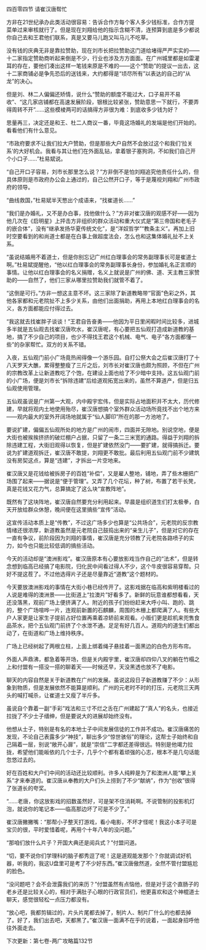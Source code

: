 

四百零四节 请崔汉唐帮忙

方非在21世纪承办此类活动很容易：告诉合作方每个客人多少钱标准，合作方提菜单过来审核就行了。但是现在刘翔给他的指示含糊不清，连预算到底是多少都说你自己去和王君他们联系，真是又要马儿跑又叫马儿不吃草。

没有钱的庆典无非是靠拉赞助，现在刘市长把拉赞助这门道给堵得严严实实的――十二家指定赞助商听起来倒是不少，行业也涉及方方面面。在广州城里都是如雷灌耳的存在，要他们凑出这样一笔钱来原是不难的――这个“赞助”的提议一出去，这十二家商铺必是争先恐后的送钱来，大约都得是“顷尽所有”以表达的自己的“从龙”的决心。

但是刘、林二人偏偏还矫情，说什么“赞助的额度不能过大，口子易开不易收”、“这几家店铺都在高速发展阶段，银根比较紧张，赞助意思一下就行，不要弄得周转不开”……这些模棱两可的话搞得方非很为难：到底收多少钱为好？

思量再三，决定还是和王、杜二人商议一番，毕竟这场婚礼的发端是他们开始的。看看他们有什么意见。

“市政府要求不让我们拉大户赞助，但是那些大户自然不会放过这个和我们‘拉关系’的大好机会。我看与其让他们在外面乱钻，拿着银子塞狗洞，不如我们自己开个小口子……”杜易斌说。

“自己开口子容易，刘市长那里怎么说？”方非倒不是怕刘翔追究他责任什么的，但具体原则是市政府办公会上通过的，自己公然开口子，等于是蔑视刘翔和广州市政府的领导。

“曲线救国，”杜易斌半天憋出个成语来，“找崔道长……”

“我们是办婚礼，又不是办白事，找他做什么？”方非对崔汉唐的观感不好――因为他几次在《启明星》上抨击方非组织的群众活动和重大仪式是“第三帝国和老毛子的嵌合体”，没有“继承发扬华夏传统文化”，是“洋奴哲学”“教条主义”。再加上旧时空要看到的和尚道士都是在白事上做超度法会，怎么也和这集体婚礼扯不上关系。

“虽说结婚用不着道士，但是你别忘记广州红白理事会的常务副理事长可是崔道士啊。”杜易斌提醒他，“他以红白理事会的常务副理事长身份，参加婚礼名正言顺的事情。让他以红白理事会的名义捐赠，名义上就说是广州的佛、道、天主教三家赞助的――自然了，他们三家从哪里拉赞助我们就管不着了。

“这倒是可行。”方非一想这主意不坏。这三家除了新道教略带“官面”色彩之外，其他各家都和元老院扯不上多少关系，由他们出面捐助，再用上本地红白理事会的名义，各方面都能应付得过去。

“我这就去找崔胖子谈谈！”王君自告奋勇――他因为平日里闲暇时间比较多，进城多半就是五仙观去找崔汉唐吹水，崔汉唐呢，有心要把五仙观打造成新道教的基地，搞了不少自己的项目，也少不得找王君这个机械、电气、电子“各方面都懂一些”的杂家帮忙。双方的关系不错。

入夜，五仙观门前小广场竟热闹得像一个游乐园。自打公祭大会之后崔汉唐打了十八天罗天大醮，累得整整瘦了三斤之后，刘市长对崔汉唐也颇为照顾，不但在广州的宗教改革上让新道教吃了个饱，在建设上面也给了不少暗中支持。这五仙观门前的小广场，便是刘市长“拆除违建”后给道观拓宽出来的，虽然不算道产，但是归五仙观使用管理。

五仙观虽说是广州第一大观，内中殿宇宏伟，但是实际占地面积并不太大，历代修建，早就将观内土地使用殆尽，崔汉唐想搞个室外群众活动场所竟找不出个地方来――观内最大的室外开阔场地就属于“仙人脚印”所在的那一方池地了。

要说扩建，偏偏五仙观所处的地方是广州的闹市，四面并无隙地。别说空地，便是大街也被挨挨挤挤的破烂棚户占据，只留了一条二三米宽的通路。得益于刘翔的拆除违建工程，大街旧观得以恢复，但是扩建依然没门――要扩建，就得搞拆迁。要说为扩建道观拆迁，崔汉唐不敢提，刘翔更不敢批。最后利用五仙观门前不少建筑没有房契这点，算是“违建”，才拆出一片空地来。

崔汉唐又是花钱给被拆房子的百姓“补偿”，又是雇人整地，铺地，弄了些木栅把广场围了起来――据说是“便于管理”。又弄了几个花坛，种了树，布置了若干长凳，真是花钱又花力气，总算搞定了这么块“宣教阵地”。

既然有了这块阵地，崔汉唐自然要充分利用起来。早晨是组织道生们打太极拳，白天开放给群众休憩，晚间便在这里搞些“宣传”活动。

这宣传活动本质上是“传教”，不过这广场多少也算是“公共场合”，元老院的反宗教情绪还很浓厚，新道教虽然是元老院自己鼓捣出来的“亲生儿子”，但是对它的存在一直有争议，前阶段因为刘翔的事情，崔汉唐是充分领教了元老院各路喷子的实力，如今也只能比较低调的搞些活动。

今天的活动却是“澳洲影戏”。崔汉唐原本有心要放影戏当作自己的“法术”，但是转念想到临高已经搞了电影院，归化民中间看过得人不少，这个牛皮很容易穿帮。只好不提这茬了。不过他选得片子还是尽量靠近“道教”这个题材的。

今天要放澳洲影戏的事情在大街小巷已经传开了。这影戏据在临高和紫明楼看过的人说是难得的澳洲景――比街道上“拉澳片”好看多了。新鲜的玩意谁都想看看，天还没落黑，观前广场上便挤满了人。附近的孩子们纷纷赶来大呼小叫、跑的、跳的，整个广场喧哗一片，连观前新置的石麒麟，周围的木栅上都爬满了人。有些大户人家更是让家生子提前占好位置再乘着凉轿前来观看。小贩们更是趁机来兜售食品茶水，把个五仙观门前挤了个水泄不通。足足有好几百人。道观内的道生们都出动了，在街道和广场上维持秩序。

广场上已经树起了两根立柱，上面上绑着绳子悬挂着一面黑边的白色方形布帘。

外面人声鼎沸，都急着等开场，但是关内殿宇里，崔汉唐却四仰八叉的躺在竹榻之上和付盟有一搭没一搭的聊着天――时候还早，天没黑透也放不了电影。

聊天的内容自然是关于新道教在广州的发展。虽说这段日子新道教赚了不少：从形象到物质，但是发展依然不能算是顺利。广州的元老时不时的打压，元老院三天两头的喊打喊杀，让崔道士又瘦了半斤多。

虽说自个靠着一副“手彩”戏法和三寸不烂之舌在广州建起了“真人”的名头，也接近拉拢了不少士子缙绅，但是要说大的进展却始终没有。

他想从士子，特别是有名的本地士子中间发展信徒的工作并不成功。崔汉唐痛苦的发现，不论自己表露多少“神技”，聊出多少“惊世骇俗”的理论，这帮士子始终和自己隔着一层，别说“敞开心扉”，就是“崇信”二字都还差得很远。特别是他竭力拉拢，希望他们能皈依的几个士子，几乎个个都有着顽强的心志，根本不是几句话能忽悠过去的。

好在百姓和大户们中间的活动还比较顺利。许多人纯粹是为了和澳洲人能“攀上关系”才来奉道的。崔汉唐从奉教的大户们头上捞到了不少“献纳”，作为“创收”很得了张道长的夸奖。

“……老唐，你这放影戏的招数虽然好，可是架不住消耗啊。不说管制的投影机灯泡，就说你的笔记本――临高那边坏了可是不少了。”

崔汉唐撇撇嘴：“那帮小子整天打游戏，看小电影，不坏才怪呢！我这小本子可是宝贝的很，平时爱惜着呢，再用个十年八年的没问题。”

“那咱们放什么片子？开国大典还是阅兵式？”付盟问道。

“切，要不说你们学理科的脑子都秀逗了呢！这是道观能发那个？你就调试好机器，听我的，我这U盘里可是考了不少好东西。”崔汉唐傲然道，全然不管付盟尴尬的脸色。

“没问题吧？会不会泄露我们的来历？”付盟虽然有点恼他，但是对于这个直肠子的老乡还是比较关心的，相对于满肚子心眼的行政官员们，他更喜欢和这个神棍道士聊天，感觉很轻松一点压力都没有。

“放心吧，我都剪辑过的，片头片尾都去掉了，制片人、制片厂什么的也都去掉了。好了，我们出去吧，天都黑了。”崔汉唐一面满不在乎的说着，一面起身招呼他往外面走去。

下次更新：第七卷-两广攻略篇132节

